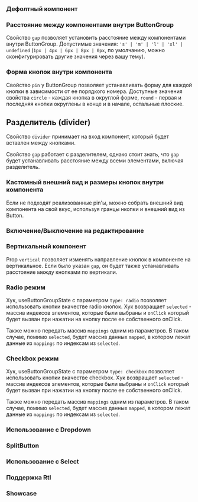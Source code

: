 

### Дефолтный компонент

<Example
    component={ButtonGroupDefault}
    source={defaultButtonGroupSource}
/>

### Расстояние между компонентами внутри ButtonGroup

Свойство `gap` позволяет установить расстояние между компонентами внутри ButtonGroup. Допустимые значения: `'s' | 'm' | 'l' | 'xl' | undefined` (`1px | 4px | 6px | 8px | 0px`, по умолчанию, можно сконфигурировать другие значения через вашу тему).

<Example
    component={ButtonGroupGap}
    source={gapButtonGroupSource}
/>

### Форма кнопок внутри компонента

Свойство `pin` у ButtonGroup позволяет устанавливать форму для каждой кнопки в зависимости от ее порядкого номера.
Доступные значения свойства `circle` - каждая кнопка в округлой форме, `round` - первая и последняя кнопки округлены в конце и в начале, остальные плоские.

<Example
    component={ButtonGroupPin}
    source={pinButtonGroupSource}
/>

## Разделитель (divider)

Свойство `divider` принимает на вход компонент, который будет вставлен между кнопками.

Свойство `gap` работает с разделителем, однако стоит знать, что `gap` будет устанавливать расстояние между всеми элементами, включая разделитель.

<Example
    component={ButtonGroupDivider}
    source={dividerButtonGroupSource}
/>

### Кастомный внешний вид и размеры кнопок внутри компонента

Если не подходят реализованные pin'ы, можно собрать внешний вид компонента на свой вкус, используя гранцы нкопки и внешний вид из <Link to="/components/button/examples/#границы-кнопки"> Button</Link>.

<Example
    component={ButtonGroupView}
    source={viewButtonGroupSource}
/>

### Включение/Выключение на редактирование

<Example
    component={ButtonGroupDisabled}
    source={disabledButtonGroupSource}
/>

### Вертикальный компонент

Prop `vertical` позволяет изменять направление кнопок в компоненте на вертикальное. Если было указан `gap`, он будет также устанавливать расстояние между кнопками по вертикали.

<Example
    component={ButtonGroupVertical}
    source={verticalButtonGroupSource}
/>

### Radio режим

Хук, useButtonGroupState с параметром `type: radio` позволяет использовать кнопки вкачестве radio кнопок. Хук возвращает `selected` - массив индексов элементов, которые были выбраны и `onClick` который будет вызван при нажатии на кнопку после ее собственного onClick.

Также можно передать массив `mappings` одним из параметров. В таком случае, помимо `selected`, будет массив данных `mapped`, в котором лежат данные из `mappings` по индексам из `selected`.

<Example
    component={ButtonGroupRadio}
    source={radioButtonGroupSource}
/>

### Checkbox режим

Хук, useButtonGroupState с параметром `type: checkbox` позволяет использовать кнопки вкачестве checkbox. Хук возвращает `selected` - массив индексов элементов, которые были выбраны и `onClick` который будет вызван при нажатии на кнопку после ее собственного onClick.

Также можно передать массив `mappings` одним из параметров. В таком случае, помимо `selected`, будет массив данных `mapped`, в котором лежат данные из `mappings` по индексам из `selected`.

<Example
    component={ButtonGroupCheckbox}
    source={checkboxButtonGroupSource}
/>

### Использование с Dropdown

<Example
    component={ButtonGroupDropDown}
    source={dropDownButtonGroupSource}
/>

### SplitButton

<Example
    component={ButtonGroupSplitButton}
    source={splitButtonButtonGroupSource}
    height={300}
/>

### Использование с Select

<Example
    component={ButtonGroupSelect}
    source={selectButtonGroupSource}
    height={300}
/>

### Поддержка Rtl

<Example
    component={ButtonGroupRtl}
    source={rtlButtonGroupSource}
/>

### Showcase

<Example
    component={ButtonGroupShowcase}
/>

